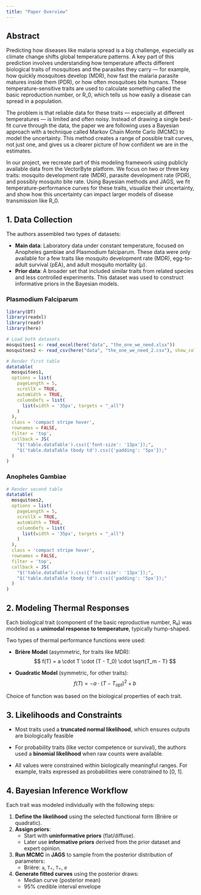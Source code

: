```yaml
---
title: "Paper Overview"
---
```


## Abstract

Predicting how diseases like malaria spread is a big challenge, especially as climate change shifts global temperature patterns. A key part of this prediction involves understanding how temperature affects different biological traits of mosquitoes and the parasites they carry — for example, how quickly mosquitoes develop (MDR), how fast the malaria parasite matures inside them (PDR), or how often mosquitoes bite humans. These temperature-sensitive traits are used to calculate something called the basic reproduction number, or R_0, which tells us how easily a disease can spread in a population. 

The problem is that reliable data for these traits — especially at different temperatures — is limited and often noisy. Instead of drawing a single best-fit curve through the data, the paper we are following uses a Bayesian approach with a technique called Markov Chain Monte Carlo (MCMC) to model the uncertainty. This method creates a range of possible trait curves, not just one, and gives us a clearer picture of how confident we are in the estimates.

In our project, we recreate part of this modeling framework using publicly available data from the VectorByte platform. We focus on two or three key traits: mosquito development rate (MDR), parasite development rate (PDR), and possibly mosquito bite rate. Using Bayesian methods and JAGS, we fit temperature-performance curves for these traits, visualize their uncertainty, and show how this uncertainty can impact larger models of disease transmission like R_0.

## 1. Data Collection

The authors assembled two types of datasets:

- **Main data**: Laboratory data under constant temperature, focused on Anopheles gambiae and Plasmodium falciparum. These data were only available for a few traits like mosquito development rate (MDR), egg-to-adult survival (pEA), and adult mosquito mortality ($\mu$).
- **Prior data**: A broader set that included similar traits from related species and less controlled experiments. This dataset was used to construct informative priors in the Bayesian models.

### Plasmodium Falciparum
```r
library(DT)
library(readxl)
library(readr)
library(here)

# Load both datasets
mosquitoes1 <- read_excel(here("data", "the_one_we_need.xlsx"))
mosquitoes2 <- read_csv(here("data", "the_one_we_need_2.csv"), show_col_types = FALSE)

# Render first table
datatable(
  mosquitoes1,
  options = list(
    pageLength = 5,
    scrollX = TRUE,
    autoWidth = TRUE,
    columnDefs = list(
      list(width = '35px', targets = "_all")
    )
  ),
  class = 'compact stripe hover',
  rownames = FALSE,
  filter = 'top',
  callback = JS(
    "$('table.dataTable').css({'font-size': '13px'});",
    "$('table.dataTable tbody td').css({'padding': '5px'});"
  )
)
```

### Anopheles Gambiae
```r
# Render second table
datatable(
  mosquitoes2,
  options = list(
    pageLength = 5,
    scrollX = TRUE,
    autoWidth = TRUE,
    columnDefs = list(
      list(width = '35px', targets = "_all")
    )
  ),
  class = 'compact stripe hover',
  rownames = FALSE,
  filter = 'top',
  callback = JS(
    "$('table.dataTable').css({'font-size': '13px'});",
    "$('table.dataTable tbody td').css({'padding': '5px'});"
  )
)
```

## 2. Modeling Thermal Responses

Each biological trait (component of the basic reproductive number, R₀) was modeled as a **unimodal response to temperature**, typically hump-shaped.

Two types of thermal performance functions were used:

- **Brière Model** (asymmetric, for traits like MDR):
  $$
  f(T) = a \cdot T \cdot (T - T_0) \cdot \sqrt{T_m - T}
  $$

- **Quadratic Model** (symmetric, for other traits):
  $$
  f(T) = -a \cdot (T - T_{opt})^2 + b
  $$

Choice of function was based on the biological properties of each trait.

## 3. Likelihoods and Constraints

- Most traits used a **truncated normal likelihood**, which ensures outputs are biologically feasible 

- For probability traits (like vector competence or survival), the authors used a **binomial likelihood** when raw counts were available.

- All values were constrained within biologically meaningful ranges. For example, traits expressed as probabilities were constrained to [0, 1].

## 4. Bayesian Inference Workflow

Each trait was modeled individually with the following steps:

1. **Define the likelihood** using the selected functional form (Brière or quadratic).
2. **Assign priors**:
   - Start with **uninformative priors** (flat/diffuse).
   - Later use **informative priors** derived from the prior dataset and expert opinion.
3. **Run MCMC** in **JAGS** to sample from the posterior distribution of parameters:
   - Brière: `a`, `T₀`, `Tₘ`, `σ`
4. **Generate fitted curves** using the posterior draws:
   - Median curve (posterior mean)
   - 95% credible interval envelope

